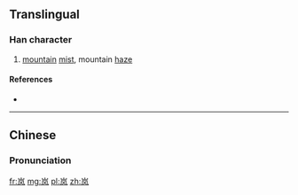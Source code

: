 {{also|嵐}}
==Translingual==

===Han character===
{{Han char|rn=46|rad=山|as=04|sn=7|four=|canj=山竹弓大 (UHNK)|ids=⿱[[山]][[风]]}}

# [[mountain]] [[mist]], mountain [[haze]]

====References====
* {{Han ref|kx=0308.331|hdz=10764.120|uh=5C9A|ud=23706}}

----

==Chinese==
{{zh-hanzi-box|岚|[[嵐]]}}

===Pronunciation===
{{zh-pron
|m=lán
|c=laam4
|mc=y
|oc=y
|cat=n
}}

[[fr:岚]]
[[mg:岚]]
[[pl:岚]]
[[zh:岚]]